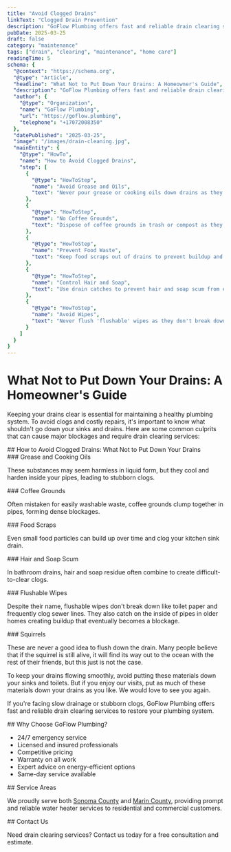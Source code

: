 ```yaml
---
title: "Avoid Clogged Drains"
linkText: "Clogged Drain Prevention"
description: "GoFlow Plumbing offers fast and reliable drain clearing services to restore your drain system in Sonoma and Marin counties."
pubDate: 2025-03-25
draft: false
category: "maintenance"
tags: ["drain", "clearing", "maintenance", "home care"]
readingTime: 5
schema: {
  "@context": "https://schema.org",
  "@type": "Article",
  "headline": "What Not to Put Down Your Drains: A Homeowner's Guide",
  "description": "GoFlow Plumbing offers fast and reliable drain clearing services to restore your drain system in Sonoma and Marin counties.",
  "author": {
    "@type": "Organization",
    "name": "GoFlow Plumbing",
    "url": "https://goflow.plumbing",
    "telephone": "+17072008350"
  },
  "datePublished": "2025-03-25",
  "image": "/images/drain-cleaning.jpg",
  "mainEntity": {
    "@type": "HowTo",
    "name": "How to Avoid Clogged Drains",
    "step": [
      {
        "@type": "HowToStep",
        "name": "Avoid Grease and Oils",
        "text": "Never pour grease or cooking oils down drains as they harden and cause clogs."
      },
      {
        "@type": "HowToStep",
        "name": "No Coffee Grounds",
        "text": "Dispose of coffee grounds in trash or compost as they clump and block pipes."
      },
      {
        "@type": "HowToStep",
        "name": "Prevent Food Waste",
        "text": "Keep food scraps out of drains to prevent buildup and blockages."
      },
      {
        "@type": "HowToStep",
        "name": "Control Hair and Soap",
        "text": "Use drain catches to prevent hair and soap scum from entering pipes."
      },
      {
        "@type": "HowToStep",
        "name": "Avoid Wipes",
        "text": "Never flush 'flushable' wipes as they don't break down and clog sewer lines."
      }
    ]
  }
}
---
```


# What Not to Put Down Your Drains: A Homeowner's Guide

<p>
  Keeping your drains clear is essential for maintaining a healthy plumbing system. To avoid clogs and costly repairs, it's important to know what shouldn't go down your sinks and drains. Here are some common culprits that can cause major blockages and require drain clearing services:
</p>

<section>
  ## How to Avoid Clogged Drains: What Not to Put Down Your Drains
  <div>
    ### Grease and Cooking Oils
    <div>
      <p>These substances may seem harmless in liquid form, but they cool and harden inside your pipes, leading to stubborn clogs.</p>
    </div>
  </div>

  <div>
    ### Coffee Grounds
    <div>
      <p>Often mistaken for easily washable waste, coffee grounds clump together in pipes, forming dense blockages.</p>
    </div>
  </div>

  <div>
    ### Food Scraps
    <div>
      <p>Even small food particles can build up over time and clog your kitchen sink drain.</p>
    </div>
  </div>

  <div>
    ### Hair and Soap Scum
    <div>
      <p>In bathroom drains, hair and soap residue often combine to create difficult-to-clear clogs.</p>
    </div>
  </div>

  <div>
    ### Flushable Wipes
    <div>
      <p>Despite their name, flushable wipes don't break down like toilet paper and frequently clog sewer lines. They also catch on the inside of pipes in older homes creating buildup that eventually becomes a blockage.</p>
    </div>
  </div>

  <div>
    ### Squirrels
    <div>
      <p>These are never a good idea to flush down the drain. Many people believe that if the squirrel is still alive, it will find its way out to the ocean with the rest of their friends, but this just is not the case.</p>
    </div>
  </div>
</section>

<p>To keep your drains flowing smoothly, avoid putting these materials down your sinks and toilets. But if you enjoy our visits, put as much of these materials down your drains as you like. We would love to see you again.</p>

<p>If you're facing slow drainage or stubborn clogs, GoFlow Plumbing offers fast and reliable drain clearing services to restore your plumbing system.</p>

<section>
  ## Why Choose GoFlow Plumbing?

  <div>
    <ul>
      <li>24/7 emergency service</li>
      <li>Licensed and insured professionals</li>
      <li>Competitive pricing</li>
      <li>Warranty on all work</li>
      <li>Expert advice on energy-efficient options</li>
      <li>Same-day service available</li>
    </ul>
  </div>
</section>

<section>
  ## Service Areas

  <div>
    <p>We proudly serve both <a href="/sonoma-county-plumbing">Sonoma County</a> and <a href="/marin-county-plumbing">Marin County</a>, providing prompt and reliable water heater services to residential and commercial customers.</p>
  </div>
</section>

<section>
  ## Contact Us

  <p>Need drain clearing services? Contact us today for a free consultation and estimate.</p>
</section>
